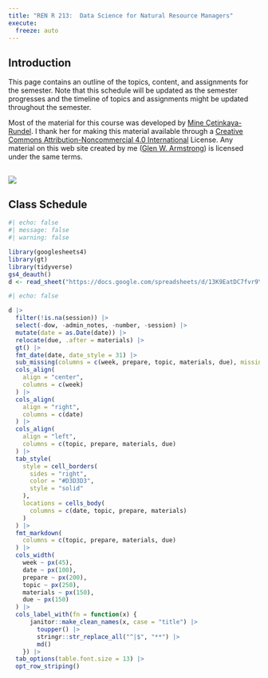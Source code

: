 ```yaml
---
title: "REN R 213:  Data Science for Natural Resource Managers"
execute: 
  freeze: auto
---
```


## Introduction

This page contains an outline of the topics, content, and assignments for the semester. Note that this schedule will be updated as the semester progresses and the timeline of topics and assignments might be updated throughout the semester.

Most of the material for this course was developed by [Mine Çetinkaya-Rundel](https://mine-cr.com/). I thank her for making this material available through a [Creative Commons Attribution-Noncommercial 4.0 International](https://creativecommons.org/licenses/by-nc/4.0/) License. Any material on this web site created by me ([Glen W. Armstrong](https://apps.ualberta.ca/directory/person/gwa)) is licensed under the same terms.

## ![](img/cc-by-nc.png)

## Class Schedule

```r
#| echo: false
#| message: false
#| warning: false

library(googlesheets4)
library(gt)
library(tidyverse)
gs4_deauth()
d <- read_sheet("https://docs.google.com/spreadsheets/d/13K9EatDC7fvr9YIdd2CMGx3F7WQ1VHN8aWOe-xGJQN0/edit?usp=sharing")
```

```r
#| echo: false

d |>
  filter(!is.na(session)) |>
  select(-dow, -admin_notes, -number, -session) |>
  mutate(date = as.Date(date)) |>
  relocate(due, .after = materials) |>
  gt() |>
  fmt_date(date, date_style = 31) |>
  sub_missing(columns = c(week, prepare, topic, materials, due), missing_text = "") |>
  cols_align(
    align = "center", 
    columns = c(week)
  ) |>
  cols_align(
    align = "right", 
    columns = c(date)
  ) |>
  cols_align(
    align = "left", 
    columns = c(topic, prepare, materials, due)
  ) |>
  tab_style(
    style = cell_borders(
      sides = "right",
      color = "#D3D3D3",
      style = "solid"
    ),
    locations = cells_body(
      columns = c(date, topic, prepare, materials)
    )
  ) |>
  fmt_markdown(
    columns = c(topic, prepare, materials, due)
  ) |>
  cols_width(
    week ~ px(45),
    date ~ px(100), 
    prepare ~ px(200),
    topic ~ px(250),
    materials ~ px(150),
    due ~ px(150)
  ) |>
  cols_label_with(fn = function(x) {
      janitor::make_clean_names(x, case = "title") |>
        toupper() |>
        stringr::str_replace_all("^|$", "**") |>
        md()
    }) |>
  tab_options(table.font.size = 13) |>
  opt_row_striping()
```
